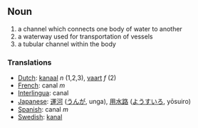 == Noun ==
# a channel which connects one body of water to another
# a waterway used for transportation of vessels
# a tubular channel within the body

===  Translations ===
*[[Dutch]]: [[kanaal]] ''n'' (1,2,3), [[vaart]] ''f'' (2)
*[[French]]: canal ''m''
*[[Interlingua]]: canal
*[[Japanese]]: [[運河]] ([[うんが]], unga), [[用水路]] ([[ようすいろ]], yōsuiro)
*[[Spanish]]: canal ''m''
*[[Swedish]]: [[kanal]]